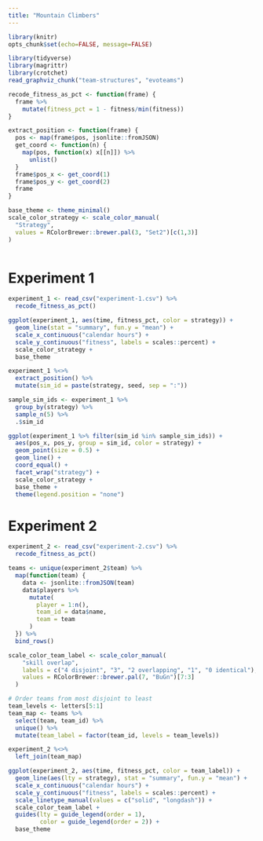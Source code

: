 ```yaml
---
title: "Mountain Climbers"
---
```


```r
library(knitr)
opts_chunk$set(echo=FALSE, message=FALSE)

library(tidyverse)
library(magrittr)
library(crotchet)
read_graphviz_chunk("team-structures", "evoteams")

recode_fitness_as_pct <- function(frame) {
  frame %>%
    mutate(fitness_pct = 1 - fitness/min(fitness))
}

extract_position <- function(frame) {
  pos <- map(frame$pos, jsonlite::fromJSON)
  get_coord <- function(n) {
    map(pos, function(x) x[[n]]) %>%
      unlist()
  }
  frame$pos_x <- get_coord(1)
  frame$pos_y <- get_coord(2)
  frame
}

base_theme <- theme_minimal()
scale_color_strategy <- scale_color_manual(
  "Strategy",
  values = RColorBrewer::brewer.pal(3, "Set2")[c(1,3)]
)
```

```r
```

# Experiment 1

```r
experiment_1 <- read_csv("experiment-1.csv") %>%
  recode_fitness_as_pct()

ggplot(experiment_1, aes(time, fitness_pct, color = strategy)) +
  geom_line(stat = "summary", fun.y = "mean") +
  scale_x_continuous("calendar hours") +
  scale_y_continuous("fitness", labels = scales::percent) +
  scale_color_strategy +
  base_theme
```

```r
experiment_1 %<>%
  extract_position() %>%
  mutate(sim_id = paste(strategy, seed, sep = ":"))

sample_sim_ids <- experiment_1 %>%
  group_by(strategy) %>%
  sample_n(5) %>%
  .$sim_id

ggplot(experiment_1 %>% filter(sim_id %in% sample_sim_ids)) +
  aes(pos_x, pos_y, group = sim_id, color = strategy) +
  geom_point(size = 0.5) +
  geom_line() +
  coord_equal() +
  facet_wrap("strategy") +
  scale_color_strategy +
  base_theme +
  theme(legend.position = "none")
```

# Experiment 2

```r
experiment_2 <- read_csv("experiment-2.csv") %>%
  recode_fitness_as_pct()

teams <- unique(experiment_2$team) %>%
  map(function(team) {
    data <- jsonlite::fromJSON(team)
    data$players %>%
      mutate(
        player = 1:n(),
        team_id = data$name,
        team = team
      )
  }) %>%
  bind_rows()

scale_color_team_label <- scale_color_manual(
    "skill overlap",
    labels = c("4 disjoint", "3", "2 overlapping", "1", "0 identical"),
    values = RColorBrewer::brewer.pal(7, "BuGn")[7:3]
  )

# Order teams from most disjoint to least
team_levels <- letters[5:1]
team_map <- teams %>%
  select(team, team_id) %>%
  unique() %>%
  mutate(team_label = factor(team_id, levels = team_levels))

experiment_2 %<>%
  left_join(team_map)

ggplot(experiment_2, aes(time, fitness_pct, color = team_label)) +
  geom_line(aes(lty = strategy), stat = "summary", fun.y = "mean") +
  scale_x_continuous("calendar hours") +
  scale_y_continuous("fitness", labels = scales::percent) +
  scale_linetype_manual(values = c("solid", "longdash")) +
  scale_color_team_label +
  guides(lty = guide_legend(order = 1),
         color = guide_legend(order = 2)) +
  base_theme
```
